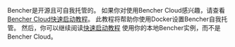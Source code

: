 Bencher是开源且可自我托管的。
如果你对使用Bencher Cloud感兴趣，请查看[Bencher Cloud快速启动教程](/docs/zh/tutorial/quick-start/)。
此教程将帮助你使用Docker设置Bencher自我托管。
然后，你可以继续阅读[快速启动教程](/docs/zh/tutorial/quick-start/)
使用你的本地Bencher实例，而不是Bencher Cloud。